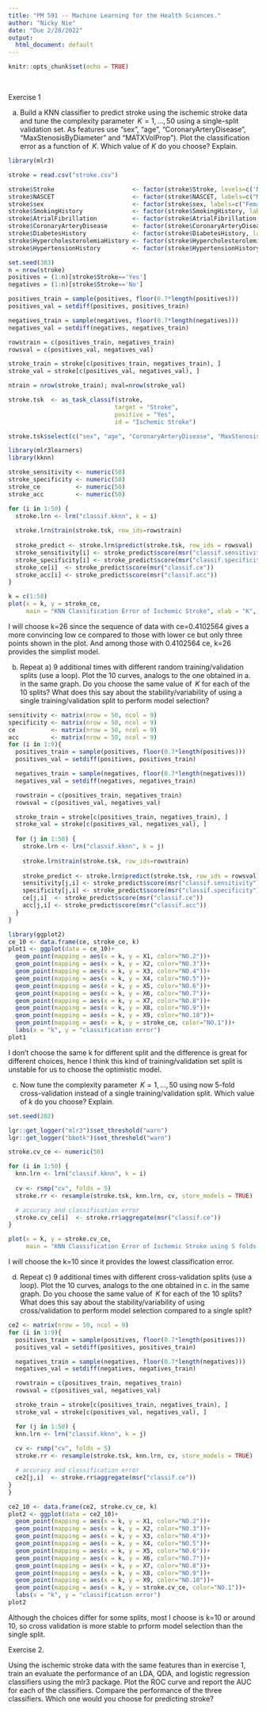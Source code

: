 ```yaml
---
title: "PM 591 -- Machine Learning for the Health Sciences."
author: "Nicky Nie"
date: "Due 2/28/2022"
output:
  html_document: default
---
```


```r
knitr::opts_chunk$set(echo = TRUE)
```
<br>


Exercise 1

a) Build a KNN classifier to predict stroke using the ischemic stroke data and tune the complexity parameter $\,K=1,\ldots,50$ using a single-split validation set. As features use "sex", "age", "CoronaryArteryDisease", "MaxStenosisByDiameter" and "MATXVolProp"). Plot the classification error as a function of $\,K$. Which value of $K$ do you choose? Explain. 
```r
library(mlr3)

stroke = read.csv("stroke.csv")

stroke$Stroke                      <- factor(stroke$Stroke, levels=c('N', 'Y'), labels=c("No", "Yes"))
stroke$NASCET                      <- factor(stroke$NASCET, labels=c("No", "Yes"))
stroke$sex                         <- factor(stroke$sex, labels=c("Female", "Male"))
stroke$SmokingHistory              <- factor(stroke$SmokingHistory, labels=c("No", "Yes"))
stroke$AtrialFibrillation          <- factor(stroke$AtrialFibrillation, labels=c("No", "Yes"))
stroke$CoronaryArteryDisease       <- factor(stroke$CoronaryArteryDisease, labels=c("No", "Yes"))
stroke$DiabetesHistory             <- factor(stroke$DiabetesHistory, labels=c("No", "Yes"))
stroke$HypercholesterolemiaHistory <- factor(stroke$HypercholesterolemiaHistory, labels=c("No", "Yes"))
stroke$HypertensionHistory         <- factor(stroke$HypertensionHistory, labels=c("No", "Yes"))
```

```r
set.seed(303)
n = nrow(stroke)
positives = (1:n)[stroke$Stroke=='Yes']
negatives = (1:n)[stroke$Stroke=='No']

positives_train = sample(positives, floor(0.7*length(positives)))
positives_val = setdiff(positives, positives_train)

negatives_train = sample(negatives, floor(0.7*length(negatives)))
negatives_val = setdiff(negatives, negatives_train)

rowstrain = c(positives_train, negatives_train)
rowsval = c(positives_val, negatives_val)

stroke_train = stroke[c(positives_train, negatives_train), ]
stroke_val = stroke[c(positives_val, negatives_val), ]

ntrain = nrow(stroke_train); nval=nrow(stroke_val)
```

```r
stroke.tsk  <- as_task_classif(stroke,
                              target = "Stroke",
                              positive = "Yes",
                              id = "Ischemic Stroke") 

stroke.tsk$select(c("sex", "age", "CoronaryArteryDisease", "MaxStenosisByDiameter", "MATXVolProp"))
```

```r
library(mlr3learners) 
library(kknn)     

stroke_sensitivity <- numeric(50)
stroke_specificity <- numeric(50)
stroke_ce          <- numeric(50)
stroke_acc         <- numeric(50)

for (i in 1:50) {
  stroke.lrn <- lrn("classif.kknn", k = i)
  
  stroke.lrn$train(stroke.tsk, row_ids=rowstrain)
  
  stroke_predict <- stroke.lrn$predict(stroke.tsk, row_ids = rowsval)
  stroke_sensitivity[i] <- stroke_predict$score(msr("classif.sensitivity"))
  stroke_specificity[i] <- stroke_predict$score(msr("classif.specificity"))
  stroke_ce[i]  <- stroke_predict$score(msr("classif.ce"))
  stroke_acc[i] <- stroke_predict$score(msr("classif.acc"))
}

k = c(1:50)
plot(x = k, y = stroke_ce, 
     main = "KNN Classification Error of Ischemic Stroke", xlab = "K", ylab = "Classification Error")
```
I will choose k=26 since the sequence of data with ce=0.4102564 gives a more convincing low ce compared to those with lower ce but only three points shown in the plot. And among those with 0.4102564 ce, k=26 provides the simplist model. 

b) Repeat a) 9 additional times with different random training/validation splits (use a loop). Plot the 10 curves, analogs to the one obtained in a. in the same graph. Do you choose the same value of $\,K$ for each of the 10 splits? What does this say about the stability/variability of using a single training/validation split to perform model selection? 
```r
sensitivity <- matrix(nrow = 50, ncol = 9)
specificity <- matrix(nrow = 50, ncol = 9)
ce          <- matrix(nrow = 50, ncol = 9)
acc         <- matrix(nrow = 50, ncol = 9)
for (i in 1:9){
  positives_train = sample(positives, floor(0.7*length(positives)))
  positives_val = setdiff(positives, positives_train)

  negatives_train = sample(negatives, floor(0.7*length(negatives)))
  negatives_val = setdiff(negatives, negatives_train)

  rowstrain = c(positives_train, negatives_train)
  rowsval = c(positives_val, negatives_val)

  stroke_train = stroke[c(positives_train, negatives_train), ]
  stroke_val = stroke[c(positives_val, negatives_val), ]
  
  for (j in 1:50) {
    stroke.lrn <- lrn("classif.kknn", k = j)
  
    stroke.lrn$train(stroke.tsk, row_ids=rowstrain)
  
    stroke_predict <- stroke.lrn$predict(stroke.tsk, row_ids = rowsval)
    sensitivity[j,i] <- stroke_predict$score(msr("classif.sensitivity"))
    specificity[j,i] <- stroke_predict$score(msr("classif.specificity"))
    ce[j,i]  <- stroke_predict$score(msr("classif.ce"))
    acc[j,i] <- stroke_predict$score(msr("classif.acc"))
  }
}
```

```r
library(ggplot2)
ce_10 <- data.frame(ce, stroke_ce, k)
plot1 <- ggplot(data = ce_10)+
  geom_point(mapping = aes(x = k, y = X1, color="NO.2"))+
  geom_point(mapping = aes(x = k, y = X2, color="NO.3"))+
  geom_point(mapping = aes(x = k, y = X3, color="NO.4"))+
  geom_point(mapping = aes(x = k, y = X4, color="NO.5"))+
  geom_point(mapping = aes(x = k, y = X5, color="NO.6"))+
  geom_point(mapping = aes(x = k, y = X6, color="NO.7"))+
  geom_point(mapping = aes(x = k, y = X7, color="NO.8"))+
  geom_point(mapping = aes(x = k, y = X8, color="NO.9"))+
  geom_point(mapping = aes(x = k, y = X9, color="NO.10"))+
  geom_point(mapping = aes(x = k, y = stroke_ce, color="NO.1"))+
  labs(x = "k", y = "classification error")
plot1
```
I don't choose the same k for different split and the difference is great for different choices, hence I think this kind of training/validation set split is unstable for us to choose the optimistic model.

c) Now tune the complexity parameter $\,K=1,\ldots,50$ using now 5-fold cross-validation instead of a single training/validation split. Which value of $k$ do you choose? Explain. 
```r
set.seed(202)

lgr::get_logger("mlr3")$set_threshold("warn")    
lgr::get_logger("bbotk")$set_threshold("warn")

stroke.cv_ce <- numeric(50)

for (i in 1:50) {
  knn.lrn <- lrn("classif.kknn", k = i)
  
  cv <- rsmp("cv", folds = 5)
  stroke.rr <- resample(stroke.tsk, knn.lrn, cv, store_models = TRUE)

  # accuracy and classification error
  stroke.cv_ce[i]  <- stroke.rr$aggregate(msr("classif.ce"))
}

plot(x = k, y = stroke.cv_ce, 
     main = "KNN Classification Error of Ischemic Stroke using 5 folds cross validation", xlab = "K", ylab = "Classification Error")
```
I will choose the k=10 since it provides the lowest classification error.

d) Repeat c) 9 additional times with different cross-validation splits (use a loop). Plot the 10 curves, analogs to the one obtained in c. in the same graph. Do you choose the same value of $\,K$ for each of the 10 splits? What does this say about the stability/variability of using cross/validation to perform model selection compared to a single split? 
```r
ce2 <- matrix(nrow = 50, ncol = 9)
for (i in 1:9){
  positives_train = sample(positives, floor(0.7*length(positives)))
  positives_val = setdiff(positives, positives_train)

  negatives_train = sample(negatives, floor(0.7*length(negatives)))
  negatives_val = setdiff(negatives, negatives_train)

  rowstrain = c(positives_train, negatives_train)
  rowsval = c(positives_val, negatives_val)

  stroke_train = stroke[c(positives_train, negatives_train), ]
  stroke_val = stroke[c(positives_val, negatives_val), ]

  for (j in 1:50) {
  knn.lrn <- lrn("classif.kknn", k = j)
  
  cv <- rsmp("cv", folds = 5)
  stroke.rr <- resample(stroke.tsk, knn.lrn, cv, store_models = TRUE)

  # accuracy and classification error
  ce2[j,i]  <- stroke.rr$aggregate(msr("classif.ce"))
}
}
```

```r
ce2_10 <- data.frame(ce2, stroke.cv_ce, k)
plot2 <- ggplot(data = ce2_10)+
  geom_point(mapping = aes(x = k, y = X1, color="NO.2"))+
  geom_point(mapping = aes(x = k, y = X2, color="NO.3"))+
  geom_point(mapping = aes(x = k, y = X3, color="NO.4"))+
  geom_point(mapping = aes(x = k, y = X4, color="NO.5"))+
  geom_point(mapping = aes(x = k, y = X5, color="NO.6"))+
  geom_point(mapping = aes(x = k, y = X6, color="NO.7"))+
  geom_point(mapping = aes(x = k, y = X7, color="NO.8"))+
  geom_point(mapping = aes(x = k, y = X8, color="NO.9"))+
  geom_point(mapping = aes(x = k, y = X9, color="NO.10"))+
  geom_point(mapping = aes(x = k, y = stroke.cv_ce, color="NO.1"))+
  labs(x = "k", y = "classification error")
plot2
```
Although the choices differ for some splits, most I choose is k=10 or around 10, so cross validation is more stable to prform model selection than the single split.

Exercise 2.

Using the ischemic stroke data with the same features than in exercise 1, train an evaluate the performance of an LDA, QDA, and logistic regression classifiers using the mlr3 package. Plot the ROC curve and report the AUC for each of the classifiers. Compare the performance of the three classifiers. Which one would you choose for predicting stroke?

